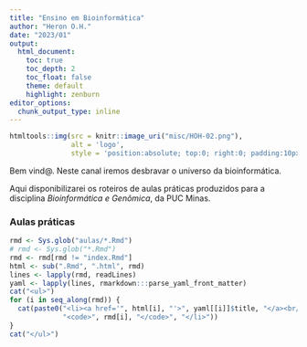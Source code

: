 ```yaml
---
title: "Ensino em Bioinformática"
author: "Heron O.H."
date: "2023/01"
output: 
  html_document:
    toc: true
    toc_depth: 2
    toc_float: false
    theme: default
    highlight: zenburn
editor_options: 
  chunk_output_type: inline
---
```


```r
htmltools::img(src = knitr::image_uri("misc/HOH-02.png"), 
               alt = 'logo', 
               style = 'position:absolute; top:0; right:0; padding:10px; width:100px; height:100px')
```


Bem vind@. Neste canal iremos desbravar o universo da bioinformática. 

Aqui disponibilizarei os roteiros de aulas práticas produzidos para 
a disciplina _Bioinformática e Genômica_, da PUC Minas.


### Aulas práticas

```r

rmd <- Sys.glob("aulas/*.Rmd")
# rmd <- Sys.glob("*.Rmd")
rmd <- rmd[rmd != "index.Rmd"]
html <- sub(".Rmd", ".html", rmd)
lines <- lapply(rmd, readLines)
yaml <- lapply(lines, rmarkdown:::parse_yaml_front_matter)
cat("<ul>")
for (i in seq_along(rmd)) {
  cat(paste0("<li><a href='", html[i], "'>", yaml[[i]]$title, "</a><br/>",
             "<code>", rmd[i], "</code>", "</li>"))
}
cat("</ul>")
```


